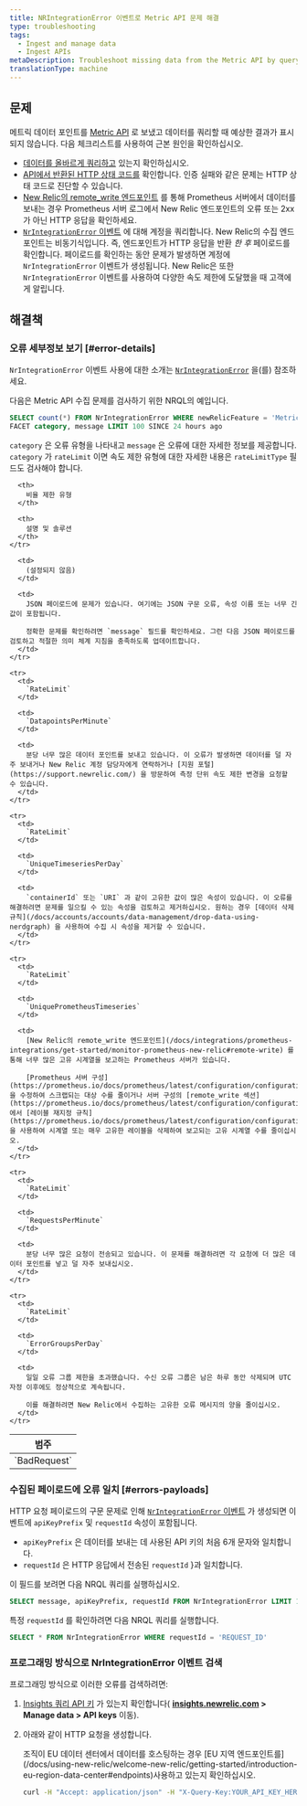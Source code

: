 ```yaml
---
title: NRIntegrationError 이벤트로 Metric API 문제 해결
type: troubleshooting
tags:
  - Ingest and manage data
  - Ingest APIs
metaDescription: Troubleshoot missing data from the Metric API by querying NRIntegrationError data.
translationType: machine
---
```


## 문제

메트릭 데이터 포인트를 [Metric API](/docs/introduction-new-relic-metric-api) 로 보냈고 데이터를 쿼리할 때 예상한 결과가 표시되지 않습니다. 다음 체크리스트를 사용하여 근본 원인을 확인하십시오.

* [데이터를 올바르게 쿼리하고](/docs/introduction-new-relic-metric-api#view-and-query) 있는지 확인하십시오.
* [API에서 반환된 HTTP 상태 코드를](/docs/report-metrics-metric-api#response-validation) 확인합니다. 인증 실패와 같은 문제는 HTTP 상태 코드로 진단할 수 있습니다.
* [New Relic의 remote_write 엔드포인트](/docs/integrations/prometheus-integrations/get-started/monitor-prometheus-new-relic#remote-write) 를 통해 Prometheus 서버에서 데이터를 보내는 경우 Prometheus 서버 로그에서 New Relic 엔드포인트의 오류 또는 2xx가 아닌 HTTP 응답을 확인하세요.
* [`NrIntegrationError` 이벤트](/docs/telemetry-data-platform/manage-data/nrintegrationerror) 에 대해 계정을 쿼리합니다. New Relic의 수집 엔드포인트는 비동기식입니다. 즉, 엔드포인트가 HTTP 응답을 반환 _한 후_ 페이로드를 확인합니다. 페이로드를 확인하는 동안 문제가 발생하면 계정에 `NrIntegrationError` 이벤트가 생성됩니다. New Relic은 또한 `NrIntegrationError` 이벤트를 사용하여 다양한 속도 제한에 도달했을 때 고객에게 알립니다.

## 해결책

### 오류 세부정보 보기 [#error-details]

`NrIntegrationError` 이벤트 사용에 대한 소개는 [`NrIntegrationError`](/docs/telemetry-data-platform/manage-data/nrintegrationerror) 을(를) 참조하세요.

다음은 Metric API 수집 문제를 검사하기 위한 NRQL의 예입니다.

```sql
SELECT count(*) FROM NrIntegrationError WHERE newRelicFeature = 'Metrics' 
FACET category, message LIMIT 100 SINCE 24 hours ago
```

`category` 은 오류 유형을 나타내고 `message` 은 오류에 대한 자세한 정보를 제공합니다. `category` 가 `rateLimit` 이면 속도 제한 유형에 대한 자세한 내용은 `rateLimitType` 필드도 검사해야 합니다.

<table>
  <thead>
    <tr>
      <th>
        범주
      </th>

      <th>
        비율 제한 유형
      </th>

      <th>
        설명 및 솔루션
      </th>
    </tr>
  </thead>

  <tbody>
    <tr>
      <td>
        `BadRequest`
      </td>

      <td>
        (설정되지 않음)
      </td>

      <td>
        JSON 페이로드에 문제가 있습니다. 여기에는 JSON 구문 오류, 속성 이름 또는 너무 긴 값이 포함됩니다.

        정확한 문제를 확인하려면 `message` 필드를 확인하세요. 그런 다음 JSON 페이로드를 검토하고 적절한 의미 체계 지침을 충족하도록 업데이트합니다.
      </td>
    </tr>

    <tr>
      <td>
        `RateLimit`
      </td>

      <td>
        `DatapointsPerMinute`
      </td>

      <td>
        분당 너무 많은 데이터 포인트를 보내고 있습니다. 이 오류가 발생하면 데이터를 덜 자주 보내거나 New Relic 계정 담당자에게 연락하거나 [지원 포털](https://support.newrelic.com/) 을 방문하여 측정 단위 속도 제한 변경을 요청할 수 있습니다.
      </td>
    </tr>

    <tr>
      <td>
        `RateLimit`
      </td>

      <td>
        `UniqueTimeseriesPerDay`
      </td>

      <td>
        `containerId` 또는 `URI` 과 같이 고유한 값이 많은 속성이 있습니다. 이 오류를 해결하려면 문제를 일으킬 수 있는 속성을 검토하고 제거하십시오. 원하는 경우 [데이터 삭제 규칙](/docs/accounts/accounts/data-management/drop-data-using-nerdgraph) 을 사용하여 수집 시 속성을 제거할 수 있습니다.
      </td>
    </tr>

    <tr>
      <td>
        `RateLimit`
      </td>

      <td>
        `UniquePrometheusTimeseries`
      </td>

      <td>
        [New Relic의 remote_write 엔드포인트](/docs/integrations/prometheus-integrations/get-started/monitor-prometheus-new-relic#remote-write) 를 통해 너무 많은 고유 시계열을 보고하는 Prometheus 서버가 있습니다.

        [Prometheus 서버 구성](https://prometheus.io/docs/prometheus/latest/configuration/configuration/) 을 수정하여 스크랩되는 대상 수를 줄이거나 서버 구성의 [remote_write 섹션](https://prometheus.io/docs/prometheus/latest/configuration/configuration/#remote_write) 에서 [레이블 재지정 규칙](https://prometheus.io/docs/prometheus/latest/configuration/configuration/#relabel_config) 을 사용하여 시계열 또는 매우 고유한 레이블을 삭제하여 보고되는 고유 시계열 수를 줄이십시오.
      </td>
    </tr>

    <tr>
      <td>
        `RateLimit`
      </td>

      <td>
        `RequestsPerMinute`
      </td>

      <td>
        분당 너무 많은 요청이 전송되고 있습니다. 이 문제를 해결하려면 각 요청에 더 많은 데이터 포인트를 넣고 덜 자주 보내십시오.
      </td>
    </tr>

    <tr>
      <td>
        `RateLimit`
      </td>

      <td>
        `ErrorGroupsPerDay`
      </td>

      <td>
        일일 오류 그룹 제한을 초과했습니다. 수신 오류 그룹은 남은 하루 동안 삭제되며 UTC 자정 이후에도 정상적으로 계속됩니다.

        이를 해결하려면 New Relic에서 수집하는 고유한 오류 메시지의 양을 줄이십시오.
      </td>
    </tr>
  </tbody>
</table>

### 수집된 페이로드에 오류 일치 [#errors-payloads]

HTTP 요청 페이로드의 구문 문제로 인해 [`NrIntegrationError` 이벤트](/docs/telemetry-data-platform/manage-data/nrintegrationerror) 가 생성되면 이벤트에 `apiKeyPrefix` 및 `requestId` 속성이 포함됩니다.

* `apiKeyPrefix` 은 데이터를 보내는 데 사용된 API 키의 처음 6개 문자와 일치합니다.
* `requestId` 은 HTTP 응답에서 전송된 `requestId` }과 일치합니다.

이 필드를 보려면 다음 NRQL 쿼리를 실행하십시오.

```sql
SELECT message, apiKeyPrefix, requestId FROM NrIntegrationError LIMIT 100
```

특정 `requestId` 를 확인하려면 다음 NRQL 쿼리를 실행합니다.

```sql
SELECT * FROM NrIntegrationError WHERE requestId = 'REQUEST_ID'
```

### 프로그래밍 방식으로 NrIntegrationError 이벤트 검색

프로그래밍 방식으로 이러한 오류를 검색하려면:

1. [Insights 쿼리 API 키](/docs/insights/insights-api/get-data/query-insights-event-data-api) 가 있는지 확인합니다( **[insights.newrelic.com](https://insights.newrelic.com) > Manage data > API keys** 이동).

2. 아래와 같이 HTTP 요청을 생성합니다.

   <Callout variant="tip">
     조직이 EU 데이터 센터에서 데이터를 호스팅하는 경우 [EU 지역 엔드포인트를](/docs/using-new-relic/welcome-new-relic/getting-started/introduction-eu-region-data-center#endpoints)사용하고 있는지 확인하십시오.
   </Callout>

   ```bash
   curl -H "Accept: application/json" -H "X-Query-Key:YOUR_API_KEY_HERE" "https://insights-api.newrelic.com/v1/accounts/YOUR_ACCOUNT_HERE/query?nrql=SELECT%20*%20FROM%20NrIntegrationError%20where%20newRelicFeature='Metrics'"
   ```